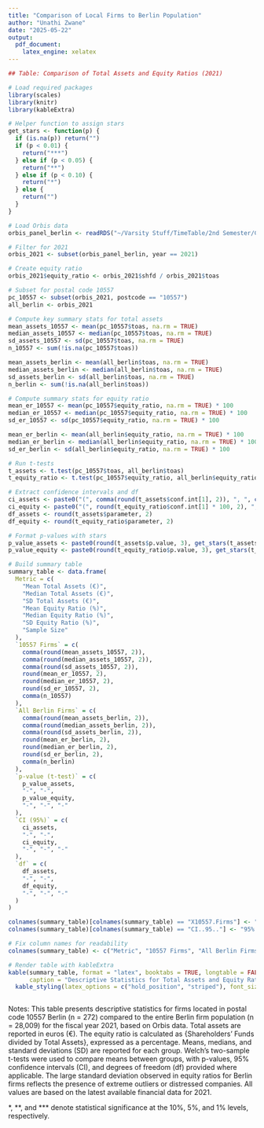---
title: "Comparison of Local Firms to Berlin Population"
author: "Unathi Zwane"
date: "2025-05-22"
output: 
  pdf_document:
    latex_engine: xelatex
---
```{r step5-full-summary, echo=FALSE, message=FALSE, warning=FALSE}

## Table: Comparison of Total Assets and Equity Ratios (2021)

# Load required packages
library(scales)
library(knitr)
library(kableExtra)

# Helper function to assign stars
get_stars <- function(p) {
  if (is.na(p)) return("")
  if (p < 0.01) {
    return("***")
  } else if (p < 0.05) {
    return("**")
  } else if (p < 0.10) {
    return("*")
  } else {
    return("")
  }
}

# Load Orbis data
orbis_panel_berlin <- readRDS("~/Varsity Stuff/TimeTable/2nd Semester/Corporate Transparency/ASSIGNMENT 1/rct25/data/generated/orbis_panel_berlin.rds")

# Filter for 2021
orbis_2021 <- subset(orbis_panel_berlin, year == 2021)

# Create equity ratio
orbis_2021$equity_ratio <- orbis_2021$shfd / orbis_2021$toas

# Subset for postal code 10557
pc_10557 <- subset(orbis_2021, postcode == "10557")
all_berlin <- orbis_2021

# Compute key summary stats for total assets
mean_assets_10557 <- mean(pc_10557$toas, na.rm = TRUE)
median_assets_10557 <- median(pc_10557$toas, na.rm = TRUE)
sd_assets_10557 <- sd(pc_10557$toas, na.rm = TRUE)
n_10557 <- sum(!is.na(pc_10557$toas))

mean_assets_berlin <- mean(all_berlin$toas, na.rm = TRUE)
median_assets_berlin <- median(all_berlin$toas, na.rm = TRUE)
sd_assets_berlin <- sd(all_berlin$toas, na.rm = TRUE)
n_berlin <- sum(!is.na(all_berlin$toas))

# Compute summary stats for equity ratio
mean_er_10557 <- mean(pc_10557$equity_ratio, na.rm = TRUE) * 100
median_er_10557 <- median(pc_10557$equity_ratio, na.rm = TRUE) * 100
sd_er_10557 <- sd(pc_10557$equity_ratio, na.rm = TRUE) * 100

mean_er_berlin <- mean(all_berlin$equity_ratio, na.rm = TRUE) * 100
median_er_berlin <- median(all_berlin$equity_ratio, na.rm = TRUE) * 100
sd_er_berlin <- sd(all_berlin$equity_ratio, na.rm = TRUE) * 100

# Run t-tests
t_assets <- t.test(pc_10557$toas, all_berlin$toas)
t_equity_ratio <- t.test(pc_10557$equity_ratio, all_berlin$equity_ratio)

# Extract confidence intervals and df
ci_assets <- paste0("(", comma(round(t_assets$conf.int[1], 2)), ", ", comma(round(t_assets$conf.int[2], 2)), ")")
ci_equity <- paste0("(", round(t_equity_ratio$conf.int[1] * 100, 2), ", ", round(t_equity_ratio$conf.int[2] * 100, 2), ")")
df_assets <- round(t_assets$parameter, 2)
df_equity <- round(t_equity_ratio$parameter, 2)

# Format p-values with stars
p_value_assets <- paste0(round(t_assets$p.value, 3), get_stars(t_assets$p.value))
p_value_equity <- paste0(round(t_equity_ratio$p.value, 3), get_stars(t_equity_ratio$p.value))

# Build summary table
summary_table <- data.frame(
  Metric = c(
    "Mean Total Assets (€)",
    "Median Total Assets (€)",
    "SD Total Assets (€)",
    "Mean Equity Ratio (%)",
    "Median Equity Ratio (%)",
    "SD Equity Ratio (%)",
    "Sample Size"
  ),
  `10557 Firms` = c(
    comma(round(mean_assets_10557, 2)),
    comma(round(median_assets_10557, 2)),
    comma(round(sd_assets_10557, 2)),
    round(mean_er_10557, 2),
    round(median_er_10557, 2),
    round(sd_er_10557, 2),
    comma(n_10557)
  ),
  `All Berlin Firms` = c(
    comma(round(mean_assets_berlin, 2)),
    comma(round(median_assets_berlin, 2)),
    comma(round(sd_assets_berlin, 2)),
    round(mean_er_berlin, 2),
    round(median_er_berlin, 2),
    round(sd_er_berlin, 2),
    comma(n_berlin)
  ),
  `p-value (t-test)` = c(
    p_value_assets,
    "-", "-",
    p_value_equity,
    "-", "-", "-"
  ),
  `CI (95%)` = c(
    ci_assets,
    "-", "-",
    ci_equity,
    "-", "-", "-"
  ),
  `df` = c(
    df_assets,
    "-", "-",
    df_equity,
    "-", "-", "-"
  )
)

colnames(summary_table)[colnames(summary_table) == "X10557.Firms"] <- "10557.Firms"
colnames(summary_table)[colnames(summary_table) == "CI..95.."] <- "95%.CI"

# Fix column names for readability
colnames(summary_table) <- c("Metric", "10557 Firms", "All Berlin Firms", "p-value (t-test)", "95% CI", "df")

# Render table with kableExtra
kable(summary_table, format = "latex", booktabs = TRUE, longtable = FALSE, align = "lccccc",
      caption = "Descriptive Statistics for Total Assets and Equity Ratios (2021): 10557 Firms vs. All Berlin Firms") %>%
  kable_styling(latex_options = c("hold_position", "striped"), font_size = 9)



```
Notes: This table presents descriptive statistics for firms located in postal code 10557 Berlin (n = 272) compared to the entire Berlin firm population (n = 28,009) for the fiscal year 2021, based on Orbis data. Total assets are reported in euros (€). The equity ratio is calculated as {Shareholders' Funds divided by Total Assets}, expressed as a percentage. Means, medians, and standard deviations (SD) are reported for each group. Welch’s two-sample t-tests were used to compare means between groups, with p-values, 95% confidence intervals (CI), and degrees of freedom (df) provided where applicable. The large standard deviation observed in equity ratios for Berlin firms reflects the presence of extreme outliers or distressed companies. All values are based on the latest available financial data for 2021. 

\*, \*\*, and \*\*\* denote statistical significance at the 10%, 5%, and 1% levels, respectively.






